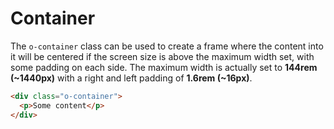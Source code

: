 <Meta title="Objects/Container" />

# Container

The `o-container` class can be used to create a frame where the content into it will be centered if the screen size is above the maximum width set, with some padding on each side. The maximum width is actually set to **144rem (~1440px)** with a right and left padding of **1.6rem (~16px)**.

```html
<div class="o-container">
  <p>Some content</p>
</div>
```
